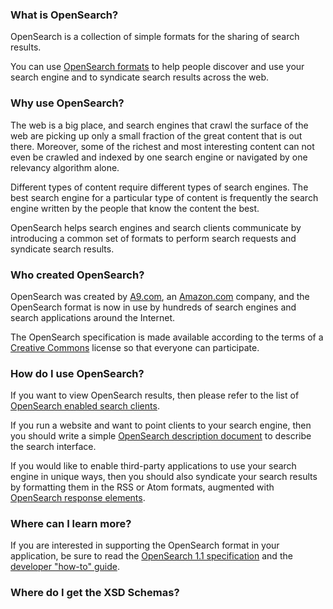 === What is OpenSearch? ===

OpenSearch is a collection of simple formats for the sharing of search results.

You can use [[Specifications/OpenSearch/1.1|OpenSearch formats]] to help people discover and use your search engine and to syndicate search results across the web.

=== Why use OpenSearch? ===

The web is a big place, and search engines that crawl the surface of the web are picking up only a small fraction of the great content that is out there.  Moreover, some of the richest and most interesting content can not even be crawled and indexed by one search engine or navigated by one relevancy algorithm alone.  

Different types of content require different types of search engines.   The best search engine for a particular type of content is frequently the search engine written by the people that know the content the best.  

OpenSearch helps search engines and search clients communicate by introducing a common set of formats to perform search requests and syndicate search results.

=== Who created OpenSearch? ===

OpenSearch was created by [http://a9.com A9.com], an [http://www.amazon.com Amazon.com] company, and the OpenSearch format is now in use by hundreds of search engines and search applications around the Internet.  

The OpenSearch specification is made available according to the terms of a [http://creativecommons.org/ Creative Commons] license so that everyone can participate.

=== How do I use OpenSearch? ===

If you want to view OpenSearch results, then please refer to the list of [[Community/OpenSearch enabled search clients|OpenSearch enabled search clients]].

If you run a website and want to point clients to your search engine, then you should write a simple [[Specifications/OpenSearch/1.1#OpenSearch_description_document|OpenSearch description document]] to describe the search interface.

If you would like to enable third-party applications to use your search engine in unique ways, then you should also syndicate your search results by formatting them in the RSS or Atom formats, augmented with [[Specifications/OpenSearch/1.1#OpenSearch_response_elements|OpenSearch response elements]].

=== Where can I learn more? ===

If you are interested in supporting the OpenSearch format in your application, be sure to read the [[Specifications/OpenSearch/1.1|OpenSearch 1.1 specification]] and the [[Documentation/Developer how to guide|developer "how-to" guide]].

=== Where do I get the XSD Schemas? ===